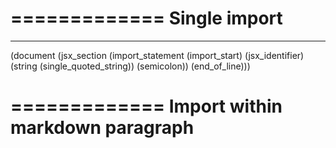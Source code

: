 =============
Single import
=============

---

(document
  (jsx_section
    (import_statement
      (import_start)
      (jsx_identifier)
      (string
        (single_quoted_string))
      (semicolon))
    (end_of_line)))

=============
Import within markdown paragraph
============

